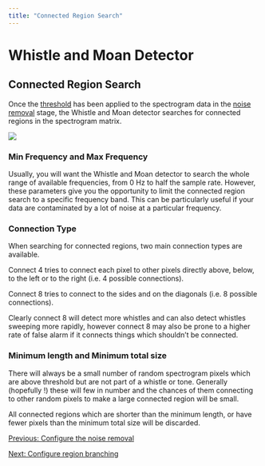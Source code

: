```yaml
---
title: "Connected Region Search"
---
```

Whistle and Moan Detector
=========================

Connected Region Search
-----------------------

  
Once the [threshold](WhistleMoan_ConfigNoise.html#thresholding) has been applied to the spectrogram data in the [noise removal](whistleMoan_ConfigNoise.html#) stage, the Whistle and Moan detector searches for connected regions in the spectrogram matrix.

  

![](images/WhistleMoanDialog_Connecting.png)

  

### Min Frequency and Max Frequency

Usually, you will want the Whistle and Moan detector to search the whole range of available frequencies, from 0 Hz to half the sample rate. However, these parameters give you the opportunity to limit the connected region search to a specific frequency band. This can be particularly useful if your data are contaminated by a lot of noise at a particular frequency.

### Connection Type

When searching for connected regions, two main connection types are available.

Connect 4 tries to connect each pixel to other pixels directly above, below, to the left or to the right (i.e. 4 possible connections).

Connect 8 tries to connect to the sides and on the diagonals (i.e. 8 possible connections).

Clearly connect 8 will detect more whistles and can also detect whistles sweeping more rapidly, however connect 8 may also be prone to a higher rate of false alarm if it connects things which shouldn't be connected.

### Minimum length and Minimum total size

There will always be a small number of random spectrogram pixels which are above threshold but are not part of a whistle or tone. Generally (hopefully !) these will few in number and the chances of them connecting to other random pixels to make a large connected region will be small.

All connected regions which are shorter than the minimum length, or have fewer pixels than the minimum total size will be discarded.

  

[Previous: Configure the noise removal](whistleMoan_ConfigNoise.html)

[Next: Configure region branching](whistleMoan_ConfigBranching.html)